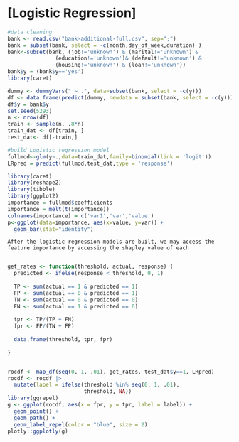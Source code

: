 # [Logistic Regression]
```r
#data cleaning
bank <- read.csv("bank-additional-full.csv", sep=";")
bank = subset(bank, select = -c(month,day_of_week,duration) )
bank<-subset(bank, (job!='unknown') & (marital!='unknown') & 
               (education!='unknown')& (default!='unknown') & 
               (housing!='unknown') & (loan!='unknown'))
bank$y = (bank$y=='yes')
library(caret)

dummy <- dummyVars(" ~ .", data=subset(bank, select = -c(y)))
df <- data.frame(predict(dummy, newdata = subset(bank, select = -c(y)))) 
df$y = bank$y
set.seed(5293)
n <- nrow(df)
train <- sample(n, .8*n)
train_dat <- df[train, ]
test_dat<- df[-train,]
```

```r
#build Logistic regression model
fullmod<-glm(y~.,data=train_dat,family=binomial(link = 'logit'))
LRpred = predict(fullmod,test_dat,type = 'response')
```

```r
library(caret)
library(reshape2)
library(tibble)
library(ggplot2)
importance = fullmod$coefficients
importance = melt(t(importance))
colnames(importance) = c('var1','var','value')
p<-ggplot(data=importance, aes(x=value, y=var)) +
  geom_bar(stat="identity")
```
    After the logistic regression models are built, we may access the feature importance by accessing the shapley value of each 
```r

```


```r
get_rates <- function(threshold, actual, response) {
  predicted <- ifelse(response < threshold, 0, 1)
  
  TP <- sum(actual == 1 & predicted == 1)
  FP <- sum(actual == 0 & predicted == 1)
  TN <- sum(actual == 0 & predicted == 0)
  FN <- sum(actual == 1 & predicted == 0)
  
  tpr <- TP/(TP + FN)
  fpr <- FP/(TN + FP)  
  
  data.frame(threshold, tpr, fpr)
  
}


rocdf <- map_df(seq(0, 1, .01), get_rates, test_dat$y==1, LRpred)
rocdf <- rocdf |> 
  mutate(label = ifelse(threshold %in% seq(0, 1, .01),
                        threshold, NA))
library(ggrepel)
g <- ggplot(rocdf, aes(x = fpr, y = tpr, label = label)) +
  geom_point() +
  geom_path() +
  geom_label_repel(color = "blue", size = 2)
plotly::ggplotly(g)
```
